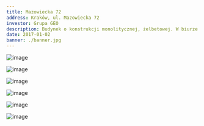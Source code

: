 ```yaml
---
title: Mazowiecka 72
address: Kraków, ul. Mazowiecka 72
investor: Grupa GEO
description: Budynek o konstrukcji monolitycznej, żelbetowej. W biurze be37 został opracowany projekt wykonawczy konstrukcji.
date: 2017-01-02
banner: ./banner.jpg
---
```


<Row>
<Col>

![image](./b1.jpg)

</Col>
<Col>

![image](./b2.jpg)

</Col>
</Row>

<Row>
<Col>

![image](./b3.jpg)

</Col>
</Row>

<Row>
<Col>

![image](./b4.jpg)

</Col>
<Col>

![image](./b5.jpg)

</Col>
<Col>

![image](./b6.jpg)

</Col>
</Row>